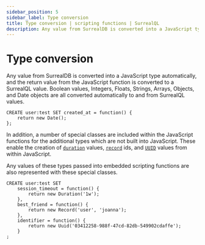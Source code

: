 ```yaml
---
sidebar_position: 5
sidebar_label: Type conversion
title: Type conversion | scripting functions | SurrealQL
description: Any value from SurrealDB is converted into a JavaScript type automatically, and the return value from the JavaScript function is converted to a SurrealQL value.
---
```


# Type conversion

Any value from SurrealDB is converted into a JavaScript type automatically, and the return value from the JavaScript function is converted to a SurrealQL value. Boolean values, Integers, Floats, Strings, Arrays, Objects, and Date objects are all converted automatically to and from SurrealQL values.

```surql
CREATE user:test SET created_at = function() {
	return new Date();
};
```

In addition, a number of special classes are included within the JavaScript functions for the additional types which are not built into JavaScript. These enable the creation of [`duration`](/docs/surrealdb/surrealql/datamodel/datetimes#durations-and-datetimes) values, [`record`](/docs/surrealdb/surrealql/datamodel/ids) ids, and [`UUID`](/docs/surrealdb/surrealql/datamodel/strings#uuid) values from within JavaScript.

Any values of these types passed into embedded scripting functions are also represented with these special classes.

```surql
CREATE user:test SET
	session_timeout = function() {
		return new Duration('1w');
	},
	best_friend = function() {
		return new Record('user', 'joanna');
	},
	identifier = function() {
		return new Uuid('03412258-988f-47cd-82db-549902cdaffe');
	}
;
```